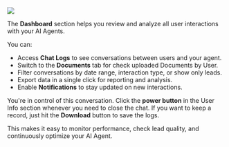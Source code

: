 

<Frame>
  <img src="/ai-agents/conversational-ai-agent/dashboard.png"  />
</Frame>

The **Dashboard** section helps you review and analyze all user interactions with your AI Agents.  

You can:  
- Access **Chat Logs** to see conversations between users and your agent.  
- Switch to the **Documents** tab for check uploaded Documents by User.  
- Filter conversations by date range, interaction type, or show only leads.  
- Export data in a single click for reporting and analysis.  
- Enable **Notifications** to stay updated on new interactions.  

You're in control of this conversation. Click the **power button** in the User Info section whenever you need to close the chat. If you want to keep a record, just hit the **Download** button to save the logs.


This makes it easy to monitor performance, check lead quality, and continuously optimize your AI Agent.  
